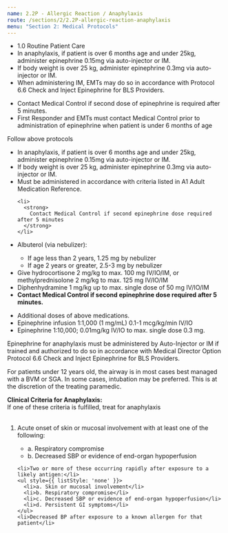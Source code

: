 ```yaml
---
name: 2.2P - Allergic Reaction / Anaphylaxis
route: /sections/2/2.2P-allergic-reaction-anaphylaxis
menu: "Section 2: Medical Protocols"
---
```



<EMTLevel level="first-responder">
  <ul>
    <li>
      <MyLink to='sections/1/1.0-routine-patient-care'> 1.0 Routine Patient Care </MyLink>
    </li>
    <li>
      In anaphylaxis, if patient is over 6 months age and under 25kg, administer
      epinephrine 0.15mg via auto-injector or IM.
    </li>
    <li>
      If body weight is over 25 kg,
      administer epinephrine 0.3mg via auto-injector or IM.
    </li>
    <li>
      When administering IM, EMTs may do so in accordance with
      <MyLink to="@TODO">
        Protocol 6.6 Check and Inject Epinephrine
      </MyLink>
      for BLS Providers.
    </li>
  </ul>
</EMTLevel>

<EMTLevel level="first-responder" medControl={true}>
  <ul>
    <li>Contact Medical Control if second dose of epinephrine is required after 5 minutes.</li>
    <li>
      First Responder and EMTs must contact Medical Control prior to administration
      of epinephrine when patient is under 6 months of age
    </li>
  </ul>
</EMTLevel>

<EMTLevel level="basic">
  Follow above protocols
</EMTLevel>

<EMTLevel level="advanced">
  <ul>
    <li>
      In anaphylaxis, if patient is over 6 months age and under 25kg, administer
      epinephrine 0.15mg via auto-injector or IM.
    </li>
    <li>
      If body weight is over 25 kg,
      administer epinephrine 0.3mg via auto-injector or IM.</li>
    <li>
    Must be administered in accordance with criteria listed in
      <MyLink to="@TODO">
        A1 Adult Medication Reference.
      </MyLink>
    </li>

    <li>
      <strong>
        Contact Medical Control if second epinephrine dose required after 5 minutes
      </strong>
    </li>
  </ul>
</EMTLevel>

<EMTLevel level="paramedic">
  <ul>
    <li>Albuterol (via nebulizer):</li>
    <ul>
      <li>If age less than 2 years, 1.25 mg by nebulizer</li>
      <li>If age 2 years or greater, 2.5-3 mg by nebulizer</li>
    </ul>
    <li>Give hydrocortisone 2 mg/kg to max. 100 mg IV/IO/IM, or
    methylprednisolone 2 mg/kg to max. 125 mg IV/IO/IM</li>
    <li>Diphenhydramine 1 mg/kg up to max. single dose of 50 mg IV/IO/IM</li>
    <li>
      <strong>
        Contact Medical Control if second epinephrine dose required after 5
        minutes.
      </strong>
    </li>
  </ul>
</EMTLevel>

<EMTLevel level="paramedic" medControl={true}>
  <ul>
    <li>Additional doses of above medications.</li>
    <li>Epinephrine infusion 1:1,000 (1 mg/mL) 0.1-1 mcg/kg/min IV/IO</li>
    <li>Epinephrine 1:10,000; 0.01mg/kg IV/IO to max. single dose 0.3 mg.</li>
  </ul>
</EMTLevel>

<Caution id="caution-1" alignment="left">
  Epinephrine for anaphylaxis must be administered by Auto-Injector or IM if
trained and authorized to do so in accordance with
  <MyLink to="@TODO">
    Medical Director Option Protocol 6.6 Check and Inject Epinephrine for BLS Providers.
  </MyLink>
  <br />

  For patients under 12 years old, the airway is in most cases best managed with a BVM or SGA.
  In some cases, intubation may be preferred. This is at the discretion of the treating paramedic.
</Caution>

<Note id="note-1" alignment="left">
  <strong>Clinical Criteria for Anaphylaxis:</strong>
  <br />
  If one of these criteria is fulfilled, treat for anaphylaxis
  <br /><br />
  <ol>
    <li>Acute onset of skin or mucosal involvement with at least one of the following:</li>
    <ul style={{ listStyle: 'none' }}>
      <li>a. Respiratory compromise</li>
      <li>b. Decreased SBP or evidence of end-organ hypoperfusion</li>
    </ul>

    <li>Two or more of these occurring rapidly after exposure to a likely antigen:</li>
    <ul style={{ listStyle: 'none' }}>
      <li>a. Skin or mucosal involvement</li>
      <li>b. Respiratory compromise</li>
      <li>c. Decreased SBP or evidence of end-organ hypoperfusion</li>
      <li>d. Persistent GI symptoms</li>
    </ul>
    <li>Decreased BP after exposure to a known allergen for that patient</li>
  </ol>
</Note>
